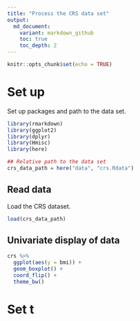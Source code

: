 ```yaml
---
title: "Process the CRS data set"
output:
  md_document:
    variant: markdown_github
    toc: true
    toc_depth: 2
---
```


```r
knitr::opts_chunk$set(echo = TRUE)
```


# Set up



Set up packages and path to the data set. 

```r
library(rmarkdown)
library(ggplot2)
library(dplyr)
library(Hmisc)
library(here)

## Relative path to the data set
crs_data_path = here("data", "crs.Rdata")
```

## Read data

Load the CRS dataset.

```r
load(crs_data_path)
```


## Univariate display of data

```r
crs %>%
  ggplot(aes(y = bmi)) +
  geom_boxplot() +
  coord_flip() +
  theme_bw()
```


# Set t
